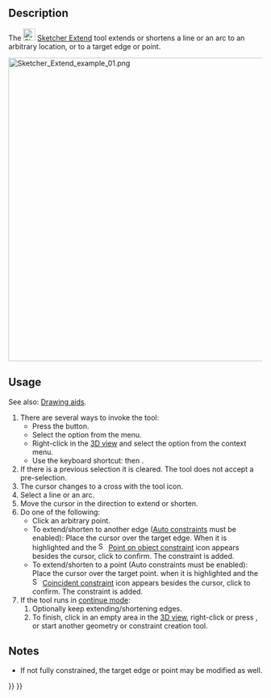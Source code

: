 <languages/>

{{Docnav
|[[Sketcher_Split|Split]]
|[[Sketcher_External|External geometry]]
|[[Sketcher_Workbench|Sketcher]]
|IconL=Sketcher_Split.svg
|IconR=Sketcher_External.svg
|IconC=Workbench_Sketcher.svg
}}

{{GuiCommand
|Name=Sketcher Extend
|MenuLocation=Sketch → Sketcher tools → Extend edge
|Workbenches=[[Sketcher_Workbench|Sketcher]]
|Shortcut={{KEY|G}} {{KEY|Q}}
|Version=0.17
|SeeAlso=[[Sketcher_Trimming|Sketcher Trimming]]
}}

==Description==

The [[Image:Sketcher_Extend.svg|24px]] [[Sketcher_Extend|Sketcher Extend]] tool extends or shortens a line or an arc to an arbitrary location, or to a target edge or point.

[[File:Sketcher Extend example 01.png|none|600px]]
{{Caption|Shown on the left (1), the two sketch elements before the operation; in the middle (2), the line is being extended to the arc; on the right (3), the final result.}}

==Usage==

See also: [[Sketcher_Workbench#Drawing_aids|Drawing aids]].

# There are several ways to invoke the tool:
#* Press the {{Button|[[Image:Sketcher_Extend.svg|16px]] [[Sketcher_Extend|Sketcher Extend edge]]}} button.
#* Select the {{MenuCommand|Sketcher → Sketcher tools → [[Image:Sketcher_Extend.svg|16px]] Extend edge}} option from the menu.
#* Right-click in the [[3D_view|3D view]] and select the {{MenuCommand|[[Image:Sketcher_Extend.svg|16px]] Extend edge}} option from the context menu.
#* Use the keyboard shortcut: {{KEY|G}} then {{KEY|Q}}.
# If there is a previous selection it is cleared. The tool does not accept a pre-selection.
# The cursor changes to a cross with the tool icon.
# Select a line or an arc.
# Move the cursor in the direction to extend or shorten.
# Do one of the following:
#* Click an arbitrary point.
#* To extend/shorten to another edge ([[Sketcher_Workbench#Auto_constraints|Auto constraints]] must be enabled): Place the cursor over the target edge. When it is highlighted and the [[Image:Sketcher_ConstrainPointOnObject.svg|16px]] [[Sketcher_ConstrainPointOnObject|Point on object constraint]] icon appears besides the cursor, click to confirm. The constraint is added.
#* To extend/shorten to a point (Auto constraints must be enabled): Place the cursor over the target point. when it is highlighted and the [[File:Sketcher_ConstrainCoincident.svg|16px]] [[Sketcher_ConstrainCoincident|Coincident constraint]] icon appears besides the cursor, click to confirm. The constraint is added.
# If the tool runs in [[Sketcher_Workbench#Continue_modes|continue mode]]:
## Optionally keep extending/shortening edges.
## To finish, click in an empty area in the [[3D_view|3D view]], right-click or press {{KEY|Esc}}, or start another geometry or constraint creation tool.

==Notes==

* If not fully constrained, the target edge or point may be modified as well.


{{Docnav
|[[Sketcher_Split|Split]]
|[[Sketcher_External|External geometry]]
|[[Sketcher_Workbench|Sketcher]]
|IconL=Sketcher_Split.svg
|IconR=Sketcher_External.svg
|IconC=Workbench_Sketcher.svg
}}

{{Sketcher_Tools_navi{{#translation:}}}}
{{Userdocnavi{{#translation:}}}}